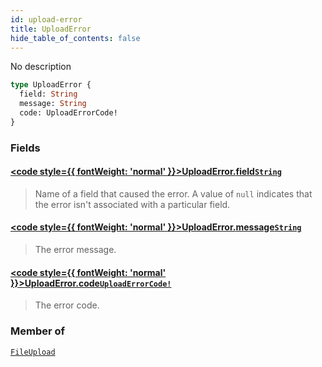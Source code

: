 ```yaml
---
id: upload-error
title: UploadError
hide_table_of_contents: false
---
```








No description

```graphql
type UploadError {
  field: String
  message: String
  code: UploadErrorCode!
}
```


### Fields

#### [<code style={{ fontWeight: 'normal' }}>UploadError.<b>field</b></code>](#)<Bullet />[`String`](../../../developer/api-reference/scalars/string) <Badge class="secondary" text="scalar"/>
> Name of a field that caused the error. A value of `null` indicates that the error isn't associated with a particular field.
> 

#### [<code style={{ fontWeight: 'normal' }}>UploadError.<b>message</b></code>](#)<Bullet />[`String`](../../../developer/api-reference/scalars/string) <Badge class="secondary" text="scalar"/>
> The error message.
> 

#### [<code style={{ fontWeight: 'normal' }}>UploadError.<b>code</b></code>](#)<Bullet />[`UploadErrorCode!`](../../../developer/api-reference/enums/upload-error-code) <Badge class="secondary" text="non-null"/> <Badge class="secondary" text="enum"/>
> The error code.
> 



### Member of

[`FileUpload`](../../../developer/api-reference/objects/file-upload)  <Badge class="secondary" text="object"/>



